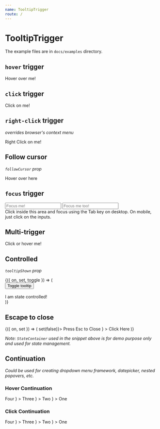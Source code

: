 ```yaml
---
name: TooltipTrigger
route: /
---
```



# TooltipTrigger

The example files are in `docs/examples` directory.

## `hover` trigger

<Playground>
  <BasicTooltipTrigger
    tooltip="Hello, World!"
    delayHide={10000}
    delayAnimationHide={2000}
  >
    Hover over me!
  </BasicTooltipTrigger>
</Playground>

## `click` trigger

<Playground>
  <BasicTooltipTrigger trigger="click" tooltip="Hello, World!">
    Click on me!
  </BasicTooltipTrigger>
</Playground>

## `right-click` trigger

_overrides browser's context menu_

<Playground>
  <BasicTooltipTrigger trigger="right-click" tooltip="Hello, World!">
    Right Click on me!
  </BasicTooltipTrigger>
</Playground>

## Follow cursor

_`followCursor` prop_

<Playground>
  <BasicTooltipTrigger followCursor hideArrow tooltip="Hello, Cursor!">
    <span
      style={{
        display: 'inline-block',
        padding: 10,
        width: 200,
        height: 100,
        border: '1px solid silver',
      }}
    >
      Hover over here
    </span>
  </BasicTooltipTrigger>
</Playground>

## `focus` trigger

<Playground>
  <div
    tabIndex="-1"
    style={{
      border: '1px solid silver',
      padding: 20,
      display: 'flex',
      justifyContent: 'space-between',
    }}
  >
    <div
      style={{
        display: 'flex',
        flex: 2,
        flexDirection: 'column',
        justifyContent: 'space-around',
        alignItems: 'center',
      }}
    >
      <BasicTooltipTrigger
        trigger="focus"
        tooltip="Hello, World!"
        placement="top"
      >
        <input placeholder="Focus me!" style={{ width: 70 }} />
      </BasicTooltipTrigger>
      <BasicTooltipTrigger trigger="focus" tooltip="Hello, World!">
        <input placeholder="Focus me too!" style={{ width: 70 }} />
      </BasicTooltipTrigger>
    </div>
    <div style={{ flex: 3, fontSize: 12, textAlign: 'center', padding: 50 }}>
      Click inside this area and focus using the Tab key on desktop. On mobile,
      just click on the inputs.
    </div>
  </div>
</Playground>

## Multi-trigger

<Playground>
  <BasicTooltipTrigger trigger={['click', 'hover']} tooltip="Hello, World!">
    Click or hover me!
  </BasicTooltipTrigger>
</Playground>

## Controlled

_`tooltipShown` prop_

<Playground>
  <StateContainer>
    {({ on, set, toggle }) => (
      <div>
        <button onClick={toggle}>Toggle tooltip</button>
        <br />
        <br />
        <BasicTooltipTrigger
          trigger="none"
          tooltipShown={on}
          onVisibilityChange={set}
          tooltip="Hello, Controlled!"
        >
          I am state controlled!
        </BasicTooltipTrigger>
      </div>
    )}
  </StateContainer>
</Playground>

## Escape to close

<Playground>
  <StateContainer>
    {({ on, set }) => (
      <BasicTooltipTrigger
        trigger="click"
        tooltipShown={on}
        onVisibilityChange={set}
        tooltip={
          <EscapeToClose closeTooltip={() => set(false)}>
            Press Esc to Close
          </EscapeToClose>
        }
      >
        Click Here
      </BasicTooltipTrigger>
    )}
  </StateContainer>
</Playground>

_Note: `StateContainer` used in the snippet above is for demo purpose only and used for state management._

## Continuation

_Could be used for creating dropdown menu framework, datepicker, nested popovers, etc._

### Hover Continuation

<Playground>
  <BasicTooltipTrigger
    tooltip={
      <BasicTooltipTrigger
        tooltip={
          <BasicTooltipTrigger
            placement="bottom"
            tooltip={
              <BasicTooltipTrigger tooltip="Five">Four</BasicTooltipTrigger>
            }
          >
            Three
          </BasicTooltipTrigger>
        }
      >
        Two
      </BasicTooltipTrigger>
    }
  >
    One
  </BasicTooltipTrigger>
</Playground>

### Click Continuation

<Playground>
  <BasicTooltipTrigger
    trigger="click"
    tooltip={
      <BasicTooltipTrigger
        trigger="click"
        tooltip={
          <BasicTooltipTrigger
            trigger="click"
            placement="bottom"
            tooltip={
              <BasicTooltipTrigger trigger="click" tooltip="Five">
                Four
              </BasicTooltipTrigger>
            }
          >
            Three
          </BasicTooltipTrigger>
        }
      >
        Two
      </BasicTooltipTrigger>
    }
  >
    One
  </BasicTooltipTrigger>
</Playground>
